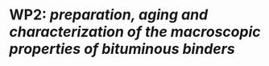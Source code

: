# WP2: *preparation, aging and characterization of the macroscopic properties of bituminous binders*
